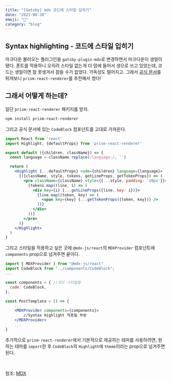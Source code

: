 ```yaml
---
title: "[Gatsby] mdx 코드에 스타일 입히기"
date: "2021-08-20"
emoji: "🎨"
category: "blog"
---
```


## Syntax highlighting - 코드에 스타일 입히기
마크다운 불러오는 플러그인을 `gatsby-plugin-mdx`로 변경하면서 마크다운이 생얼이 됐다.
폰트를 적용하니 오히려 스타일 없는게 더 맘에 들어서 생으로 쓰고 있었는데, 코드는 생얼이면 참 못생겨서 참을 수가 없었다. 가독성도 떨어지고.
그래서 [공식 문서](https://mdxjs.com/guides/syntax-highlighting)를 뒤져보니 `prism-react-renderer`를 추천해서 썼다!

## 그래서 어떻게 하는데?

일단 `prism-react-renderer` 패키지를 받자.
```bash
npm install prism-react-renderer
```

그리고 공식 문서에 있는 `CodeBlock` 컴포넌트를 고대로 가져온다.
```jsx
import React from 'react'
import Highlight, {defaultProps} from 'prism-react-renderer'

export default ({children, className}) => {
  const language = className.replace(/language-/, '')

  return (
    <Highlight {...defaultProps} code={children} language={language}>
      {({className, style, tokens, getLineProps, getTokenProps}) => (
        <pre className={className} style={{...style, padding: '20px'}}>
          {tokens.map((line, i) => (
            <div key={i} {...getLineProps({line, key: i})}>
              {line.map((token, key) => (
                <span key={key} {...getTokenProps({token, key})} />
              ))}
            </div>
          ))}
        </pre>
      )}
    </Highlight>
  )
}
```

그리고 스타일을 적용하고 싶은 곳에 `@mdx-js/react`의 `MDXProvider` 컴포넌트에 `components` prop으로 넘겨주면 끝이다.

```jsx
import { MDXProvider } from "@mdx-js/react"
import CodeBlock from "../components/CodeBlock";
...

const components = { //코드 스타일링
  code: CodeBlock,
};

const PostTemplate = () => {
    ...
    <MDXProvider components={components}>
        //Syntax Highlight 적용될 부분
    </MDXProvider>
    ...
}
```

추가적으로 `prism-react-renderer`에서 기본적으로 제공하는 테마를 사용하려면, 원하는 테마를 `import`한 후 `CodeBlock`의 `Highlight`에 `theme`이라는 prop으로 넘겨주면 된다.

<br/>

참조: 
[MDX](https://mdxjs.com/guides/syntax-highlighting)





